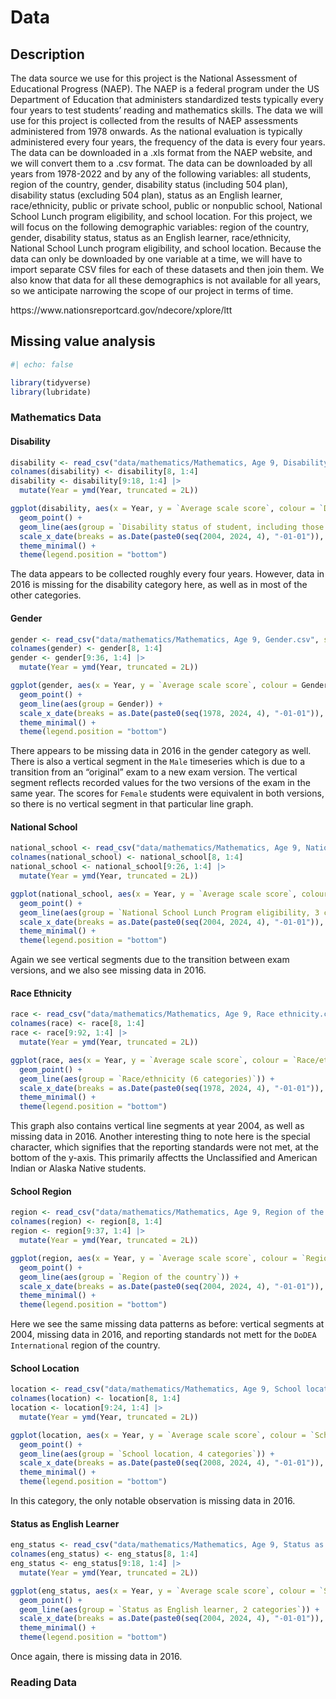 # Data

## Description

The data source we use for this project is the National Assessment of Educational Progress (NAEP). The NAEP is a federal program under the US Department of Education that administers standardized tests typically every four years to test students' reading and mathematics skills. The data we will use for this project is collected from the results of NAEP assessments administered from 1978 onwards. As the national evaluation is typically administered every four years, the frequency of the data is every four years. The data can be downloaded in a .xls format from the NAEP website, and we will convert them to a .csv format. The data can be downloaded by all years from 1978-2022 and by any of the following variables: all students, region of the country, gender, disability status (including 504 plan), disability status (excluding 504 plan), status as an English learner, race/ethnicity, public or private school, public or nonpublic school, National School Lunch program eligibility, and school location. For this project, we will focus on the following demographic variables: region of the country, gender, disability status, status as an English learner, race/ethnicity, National School Lunch program eligibility, and school location. Because the data can only be downloaded by one variable at a time, we will have to import separate CSV files for each of these datasets and then join them. We also know that data for all these demographics is not available for all years, so we anticipate narrowing the scope of our project in terms of time.

https://www.nationsreportcard.gov/ndecore/xplore/ltt 

## Missing value analysis

```r
#| echo: false

library(tidyverse)
library(lubridate)
```


### Mathematics Data

#### Disability
```r
disability <- read_csv("data/mathematics/Mathematics, Age 9, Disability sta.csv", show_col_types = FALSE)
colnames(disability) <- disability[8, 1:4]
disability <- disability[9:18, 1:4] |>
  mutate(Year = ymd(Year, truncated = 2L))

ggplot(disability, aes(x = Year, y = `Average scale score`, colour = `Disability status of student, including those with 504 plan`)) +
  geom_point() +
  geom_line(aes(group = `Disability status of student, including those with 504 plan`)) +
  scale_x_date(breaks = as.Date(paste0(seq(2004, 2024, 4), "-01-01")), date_labels = "%Y") +
  theme_minimal() + 
  theme(legend.position = "bottom")
```

The data appears to be collected roughly every four years. However, data in 2016 is missing for the disability category here, as well as in most of the other categories.

#### Gender
```r
gender <- read_csv("data/mathematics/Mathematics, Age 9, Gender.csv", show_col_types = FALSE)
colnames(gender) <- gender[8, 1:4]
gender <- gender[9:36, 1:4] |>
  mutate(Year = ymd(Year, truncated = 2L))

ggplot(gender, aes(x = Year, y = `Average scale score`, colour = Gender)) +
  geom_point() +
  geom_line(aes(group = Gender)) +
  scale_x_date(breaks = as.Date(paste0(seq(1978, 2024, 4), "-01-01")), date_labels = "%Y") +
  theme_minimal() + 
  theme(legend.position = "bottom")
```
There appears to be missing data in 2016 in the gender category as well. There is also a vertical segment in the `Male` timeseries which is due to a transition from an "original" exam to a new exam version. The vertical segment reflects recorded values for the two versions of the exam in the same year. The scores for `Female` students were equivalent in both versions, so there is no vertical segment in that particular line graph.


#### National School
```r
national_school <- read_csv("data/mathematics/Mathematics, Age 9, National School.csv", show_col_types = FALSE)
colnames(national_school) <- national_school[8, 1:4]
national_school <- national_school[9:26, 1:4] |>
  mutate(Year = ymd(Year, truncated = 2L))

ggplot(national_school, aes(x = Year, y = `Average scale score`, colour = `National School Lunch Program eligibility, 3 categories`)) +
  geom_point() +
  geom_line(aes(group = `National School Lunch Program eligibility, 3 categories`)) +
  scale_x_date(breaks = as.Date(paste0(seq(2004, 2024, 4), "-01-01")), date_labels = "%Y") +
  theme_minimal() + 
  theme(legend.position = "bottom")
```

Again we see vertical segments due to the transition between exam versions, and we also see missing data in 2016.

#### Race Ethnicity
```r
race <- read_csv("data/mathematics/Mathematics, Age 9, Race ethnicity.csv", show_col_types = FALSE)
colnames(race) <- race[8, 1:4]
race <- race[9:92, 1:4] |>
  mutate(Year = ymd(Year, truncated = 2L))

ggplot(race, aes(x = Year, y = `Average scale score`, colour = `Race/ethnicity (6 categories)`)) +
  geom_point() +
  geom_line(aes(group = `Race/ethnicity (6 categories)`)) +
  scale_x_date(breaks = as.Date(paste0(seq(1978, 2024, 4), "-01-01")), date_labels = "%Y") +
  theme_minimal() + 
  theme(legend.position = "bottom")
```
This graph also contains vertical line segments at year 2004, as well as missing data in 2016. Another interesting thing to note here is the special character, which signifies that the reporting standards were not met, at the bottom of the y-axis. This primarily affectts the Unclassified and American Indian or Alaska Native students.

#### School Region
```r
region <- read_csv("data/mathematics/Mathematics, Age 9, Region of the.csv", show_col_types = FALSE)
colnames(region) <- region[8, 1:4]
region <- region[9:37, 1:4] |>
  mutate(Year = ymd(Year, truncated = 2L))

ggplot(region, aes(x = Year, y = `Average scale score`, colour = `Region of the country`)) +
  geom_point() +
  geom_line(aes(group = `Region of the country`)) +
  scale_x_date(breaks = as.Date(paste0(seq(2004, 2024, 4), "-01-01")), date_labels = "%Y") +
  theme_minimal() + 
  theme(legend.position = "bottom")
```
Here we see the same missing data patterns as before: vertical segments at 2004, missing data in 2016, and reporting standards not mett for the `DoDEA International` region of the country.


#### School Location
```r
location <- read_csv("data/mathematics/Mathematics, Age 9, School location.csv", show_col_types = FALSE)
colnames(location) <- location[8, 1:4]
location <- location[9:24, 1:4] |>
  mutate(Year = ymd(Year, truncated = 2L))

ggplot(location, aes(x = Year, y = `Average scale score`, colour = `School location, 4 categories`)) +
  geom_point() +
  geom_line(aes(group = `School location, 4 categories`)) +
  scale_x_date(breaks = as.Date(paste0(seq(2008, 2024, 4), "-01-01")), date_labels = "%Y") +
  theme_minimal() + 
  theme(legend.position = "bottom")
```
In this category, the only notable observation is missing data in 2016.

#### Status as English Learner
```r
eng_status <- read_csv("data/mathematics/Mathematics, Age 9, Status as Engl.csv", show_col_types = FALSE)
colnames(eng_status) <- eng_status[8, 1:4]
eng_status <- eng_status[9:18, 1:4] |>
  mutate(Year = ymd(Year, truncated = 2L))

ggplot(eng_status, aes(x = Year, y = `Average scale score`, colour = `Status as English learner, 2 categories`)) +
  geom_point() +
  geom_line(aes(group = `Status as English learner, 2 categories`)) +
  scale_x_date(breaks = as.Date(paste0(seq(2004, 2024, 4), "-01-01")), date_labels = "%Y") +
  theme_minimal() + 
  theme(legend.position = "bottom")
```
Once again, there is missing data in 2016.

### Reading Data

